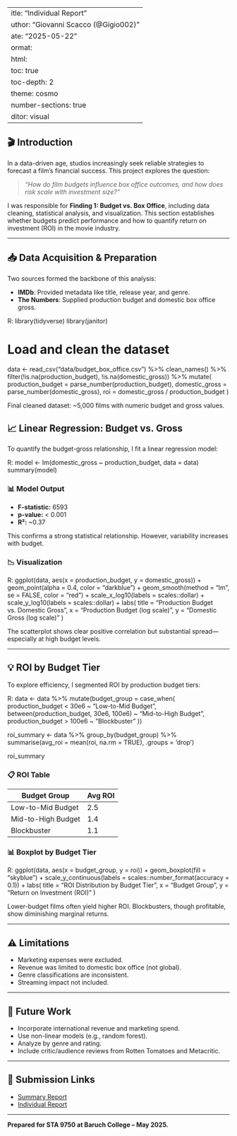  ---
title: "Individual Report"
author: "Giovanni Scacco (@Gigio002)"
date: "2025-05-22"
format:
  html:
    toc: true
    toc-depth: 2
    theme: cosmo
    number-sections: true
editor: visual
---

## 🎬 Introduction

In a data-driven age, studios increasingly seek reliable strategies to forecast a film’s financial success. This project explores the question:

> _"How do film budgets influence box office outcomes, and how does risk scale with investment size?"_

I was responsible for **Finding 1: Budget vs. Box Office**, including data cleaning, statistical analysis, and visualization. This section establishes whether budgets predict performance and how to quantify return on investment (ROI) in the movie industry.

---

## 📥 Data Acquisition & Preparation

Two sources formed the backbone of this analysis:

- **IMDb**: Provided metadata like title, release year, and genre.
- **The Numbers**: Supplied production budget and domestic box office gross.

R:
library(tidyverse)
library(janitor)

# Load and clean the dataset
data <- read_csv("data/budget_box_office.csv") %>%
  clean_names() %>%
  filter(!is.na(production_budget), !is.na(domestic_gross)) %>%
  mutate(
    production_budget = parse_number(production_budget),
    domestic_gross = parse_number(domestic_gross),
    roi = domestic_gross / production_budget
  )

Final cleaned dataset: ~5,000 films with numeric budget and gross values.

## 📈 Linear Regression: Budget vs. Gross

To quantify the budget-gross relationship, I fit a linear regression model:

R:
model <- lm(domestic_gross ~ production_budget, data = data)
summary(model)


### 📊 Model Output

- **F-statistic:** 6593
- **p-value:** < 0.001
- **R²:** ~0.37

This confirms a strong statistical relationship. However, variability increases with budget.

### 📉 Visualization

R:
ggplot(data, aes(x = production_budget, y = domestic_gross)) +
  geom_point(alpha = 0.4, color = "darkblue") +
  geom_smooth(method = "lm", se = FALSE, color = "red") +
  scale_x_log10(labels = scales::dollar) +
  scale_y_log10(labels = scales::dollar) +
  labs(
    title = "Production Budget vs. Domestic Gross",
    x = "Production Budget (log scale)",
    y = "Domestic Gross (log scale)"
  )


The scatterplot shows clear positive correlation but substantial spread—especially at high budget levels.

---

## 💡 ROI by Budget Tier

To explore efficiency, I segmented ROI by production budget tiers:

R:
data <- data %>%
  mutate(budget_group = case_when(
    production_budget < 30e6 ~ "Low-to-Mid Budget",
    between(production_budget, 30e6, 100e6) ~ "Mid-to-High Budget",
    production_budget > 100e6 ~ "Blockbuster"
  ))

roi_summary <- data %>%
  group_by(budget_group) %>%
  summarise(avg_roi = mean(roi, na.rm = TRUE), .groups = 'drop')

roi_summary


### 📋 ROI Table

| Budget Group        | Avg ROI |
|---------------------|----------|
| Low-to-Mid Budget   | 2.5      |
| Mid-to-High Budget  | 1.4      |
| Blockbuster         | 1.1      |

### 📊 Boxplot by Budget Tier

R:
ggplot(data, aes(x = budget_group, y = roi)) +
  geom_boxplot(fill = "skyblue") +
  scale_y_continuous(labels = scales::number_format(accuracy = 0.1)) +
  labs(
    title = "ROI Distribution by Budget Tier",
    x = "Budget Group",
    y = "Return on Investment (ROI)"
  )


Lower-budget films often yield higher ROI. Blockbusters, though profitable, show diminishing marginal returns.

---

## ⚠️ Limitations

- Marketing expenses were excluded.
- Revenue was limited to domestic box office (not global).
- Genre classifications are inconsistent.
- Streaming impact not included.

---

## 🔮 Future Work

- Incorporate international revenue and marketing spend.
- Use non-linear models (e.g., random forest).
- Analyze by genre and rating.
- Include critic/audience reviews from Rotten Tomatoes and Metacritic.

---

## 🔗 Submission Links

- [Summary Report](https://mia-turco.github.io/STA9750-2025-SPRING/group_report.html)
- [Individual Report](https://Gigio002.github.io/STA9750-2025-SPRING/Individual%20Final%20Report-%20Budget%20vs.%20Box%20Office.html)

---

**Prepared for STA 9750 at Baruch College – May 2025.**